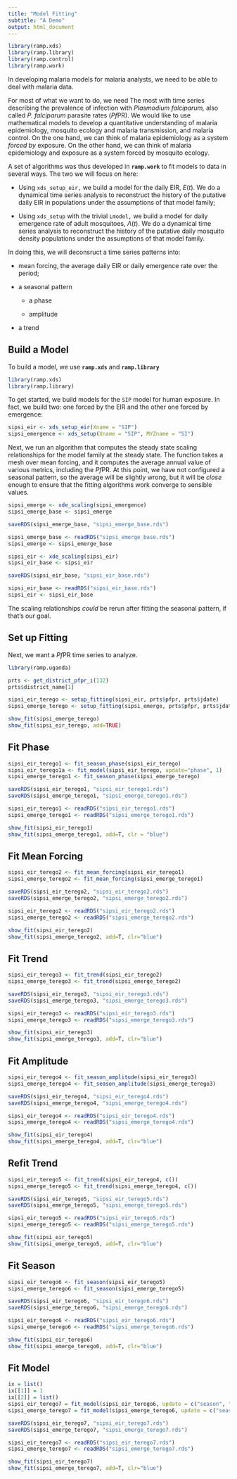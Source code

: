 ```yaml
---
title: "Model Fitting"
subtitle: "A Demo"
output: html_document
---
```


```r
library(ramp.xds)
library(ramp.library)
library(ramp.control)
library(ramp.work)
```

In developing malaria models for malaria analysts, we need to be able to deal with malaria data. 

For most of what we want to do, we need The most with time series describing the prevalence of infection with *Plasmodium falciparum,* also called *P. falciparum* parasite rates (*Pf*PR). We would like to use mathematical models to develop a quantitative understanding of malaria epidemiology, mosquito ecology and malaria transmission, and malaria control. On the one hand, we can think of malaria epidemiology as a system *forced by* exposure. On the other hand, we can think of malaria epidemiology and exposure as a system forced by mosquito ecology. 

A set of algorithms was thus developed in **`ramp.work`** to fit models to data in several ways. The two we will focus on here: 

+ Using `xds_setup_eir,` we build a model for the daily EIR, $E(t).$ We do a dynamical time series analysis to reconstruct the history of the putative daily EIR in populations under the assumptions of that model family; 

+ Using `xds_setup` with the trivial `Lmodel,` we build a model for daily emergence rate of adult mosquitoes, $\Lambda(t)$. We do a dynamical time series analysis to reconstruct the history of the putative daily mosquito density populations under the assumptions of that model family. 

In doing this, we will deconsruct a time series patterns into: 

+ mean forcing, the average daily EIR or daily emergence rate over the period; 

+ a seasonal pattern

    - a phase
    
    - amplitude

+ a trend


## Build a Model

To build a model, we use **`ramp.xds`** and **`ramp.library`** 

```r
library(ramp.xds)
library(ramp.library)
```

To get started, we build models for the `SIP` model for human exposure. In fact, we build two: one forced by the EIR and the other one forced by emergence:

```r
sipsi_eir <- xds_setup_eir(Xname = "SIP")
sipsi_emergence <- xds_setup(Xname = "SIP", MYZname = "SI")
```

Next, we run an algorithm that computes the steady state scaling relationships for the model family at the steady state. The function takes a mesh over mean forcing, and it computes the average annual value of various metrics, including the *Pf*PR.  At this point, we have not configured a seasonal pattern, so the average will be slightly wrong, but it will be *close* enough to ensure that the fitting algorithms work converge to sensible values. 

```r
sipsi_emerge <- xde_scaling(sipsi_emergence)
sipsi_emerge_base <- sipsi_emerge
```

```r
saveRDS(sipsi_emerge_base, "sipsi_emerge_base.rds")
```

```r
sipsi_emerge_base <- readRDS("sipsi_emerge_base.rds")
sipsi_emerge <- sipsi_emerge_base 
```


```r
sipsi_eir <- xde_scaling(sipsi_eir)
sipsi_eir_base <- sipsi_eir
```

```r
saveRDS(sipsi_eir_base, "sipsi_eir_base.rds")
```


```r
sipsi_eir_base <- readRDS("sipsi_eir_base.rds")
sipsi_eir <- sipsi_eir_base 
```

The scaling relationships *could* be rerun after fitting the seasonal pattern, if that's our goal. 

## Set up Fitting 

Next, we want a *Pf*PR time series to analyze. 

```r
library(ramp.uganda)
```

```r
prts <- get_district_pfpr_i(132)
prts$district_name[1]
```


```r
sipsi_eir_terego <- setup_fitting(sipsi_eir, prts$pfpr, prts$jdate)
sipsi_emerge_terego <- setup_fitting(sipsi_emerge, prts$pfpr, prts$jdate)
```

```r
show_fit(sipsi_emerge_terego)
show_fit(sipsi_eir_terego, add=TRUE)
```


## Fit Phase 

```r
sipsi_eir_terego1 <- fit_season_phase(sipsi_eir_terego)
sipsi_eir_terego1a <- fit_model(sipsi_eir_terego, update="phase", 1)
sipsi_emerge_terego1 <- fit_season_phase(sipsi_emerge_terego)
```

```r
saveRDS(sipsi_eir_terego1, "sipsi_eir_terego1.rds")
saveRDS(sipsi_emerge_terego1, "sipsi_emerge_terego1.rds")
```

```r
sipsi_eir_terego1 <- readRDS("sipsi_eir_terego1.rds")
sipsi_emerge_terego1 <- readRDS("sipsi_emerge_terego1.rds")
```

```r
show_fit(sipsi_eir_terego1)  
show_fit(sipsi_emerge_terego1, add=T, clr = "blue") 
```


## Fit Mean Forcing 

```r
sipsi_eir_terego2 <- fit_mean_forcing(sipsi_eir_terego1)
sipsi_emerge_terego2 <- fit_mean_forcing(sipsi_emerge_terego1)
```

```r
saveRDS(sipsi_eir_terego2, "sipsi_eir_terego2.rds")
saveRDS(sipsi_emerge_terego2, "sipsi_emerge_terego2.rds")
```

```r
sipsi_eir_terego2 <- readRDS("sipsi_eir_terego2.rds")
sipsi_emerge_terego2 <- readRDS("sipsi_emerge_terego2.rds")
```

```r
show_fit(sipsi_eir_terego2)
show_fit(sipsi_emerge_terego2, add=T, clr="blue")
```

## Fit Trend 


```r
sipsi_eir_terego3 <- fit_trend(sipsi_eir_terego2)
sipsi_emerge_terego3 <- fit_trend(sipsi_emerge_terego2)
```


```r
saveRDS(sipsi_eir_terego3, "sipsi_eir_terego3.rds")
saveRDS(sipsi_emerge_terego3, "sipsi_emerge_terego3.rds")
```

```r
sipsi_eir_terego3 <- readRDS("sipsi_eir_terego3.rds")
sipsi_emerge_terego3 <- readRDS("sipsi_emerge_terego3.rds")
```

```r
show_fit(sipsi_eir_terego3)
show_fit(sipsi_emerge_terego3, add=T, clr="blue")
```

## Fit Amplitude 

```r
sipsi_eir_terego4 <- fit_season_amplitude(sipsi_eir_terego3)
sipsi_emerge_terego4 <- fit_season_amplitude(sipsi_emerge_terego3)
```

```r
saveRDS(sipsi_eir_terego4, "sipsi_eir_terego4.rds")
saveRDS(sipsi_emerge_terego4, "sipsi_emerge_terego4.rds")
```

```r
sipsi_eir_terego4 <- readRDS("sipsi_eir_terego4.rds")
sipsi_emerge_terego4 <- readRDS("sipsi_emerge_terego4.rds")
```

```r
show_fit(sipsi_eir_terego4)
show_fit(sipsi_emerge_terego4, add=T, clr="blue")
```

## Refit Trend 

```r
sipsi_eir_terego5 <- fit_trend(sipsi_eir_terego4, c())
sipsi_emerge_terego5 <- fit_trend(sipsi_emerge_terego4, c())
```

```r
saveRDS(sipsi_eir_terego5, "sipsi_eir_terego5.rds")
saveRDS(sipsi_emerge_terego5, "sipsi_emerge_terego5.rds")
```

```r
sipsi_eir_terego5 <- readRDS("sipsi_eir_terego5.rds")
sipsi_emerge_terego5 <- readRDS("sipsi_emerge_terego5.rds")
```

```r
show_fit(sipsi_eir_terego5)
show_fit(sipsi_emerge_terego5, add=T, clr="blue")
```


## Fit Season 


```r
sipsi_eir_terego6 <- fit_season(sipsi_eir_terego5)
sipsi_emerge_terego6 <- fit_season(sipsi_emerge_terego5)
```

```r
saveRDS(sipsi_eir_terego6, "sipsi_eir_terego6.rds")
saveRDS(sipsi_emerge_terego6, "sipsi_emerge_terego6.rds")
```

```r
sipsi_eir_terego6 <- readRDS("sipsi_eir_terego6.rds")
sipsi_emerge_terego6 <- readRDS("sipsi_emerge_terego6.rds")
```

```r
show_fit(sipsi_eir_terego6)
show_fit(sipsi_emerge_terego6, add=T, clr="blue")
```

## Fit Model

```r
ix = list()
ix[[1]] = 1 
ix[[2]] = list()  
sipsi_eir_terego7 = fit_model(sipsi_eir_terego6, update = c("season", "trend"), ix = ix) 
sipsi_emerge_terego7 = fit_model(sipsi_emerge_terego6, update = c("season", "trend"), ix = ix) 
```

```r
saveRDS(sipsi_eir_terego7, "sipsi_eir_terego7.rds")
saveRDS(sipsi_emerge_terego7, "sipsi_emerge_terego7.rds")
```

```r
sipsi_eir_terego7 <- readRDS("sipsi_eir_terego7.rds")
sipsi_emerge_terego7 <- readRDS("sipsi_emerge_terego7.rds")
```

```r
show_fit(sipsi_eir_terego7)
show_fit(sipsi_emerge_terego7, add=T, clr="blue")
```



